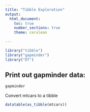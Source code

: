 ```yaml
---
title: "Tibble Exploration"
output: 
  html_document: 
    toc: true
    number_sections: true 
    theme: cerulean
    
---
```


```r
library("tibble")
library("gapminder")
library("DT")
```

## Print out gapminder data:

```r
gapminder
```
<!-- this is a comment -->

Convert mtcars to a tibble 

```r
datatable(as_tibble(mtcars))
```

```r

```






